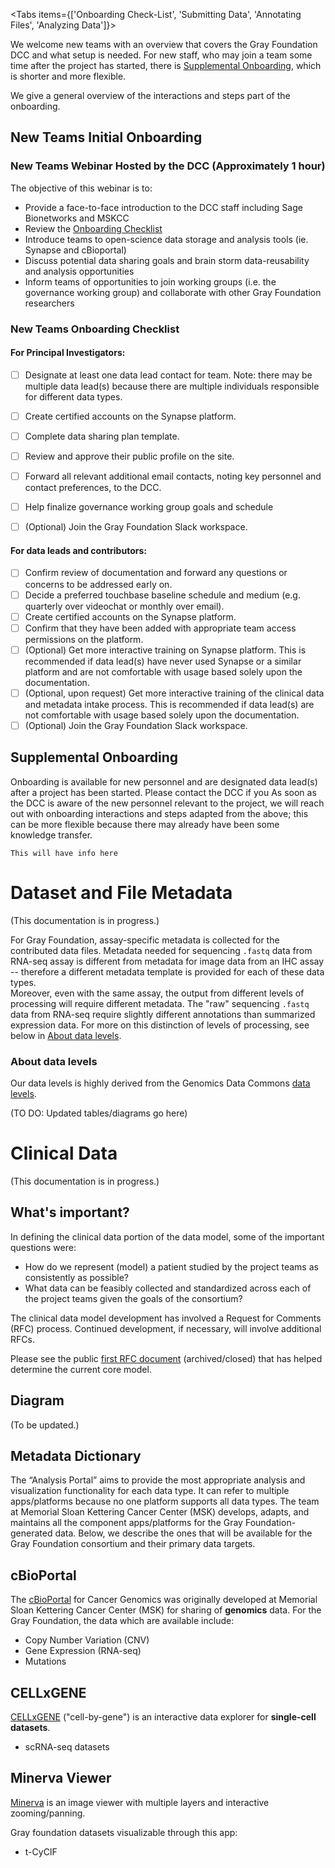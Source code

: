 

 
<Tabs items={['Onboarding Check-List', 'Submitting Data', 'Annotating Files', 'Analyzing Data']}>
  <Tab>
 
We welcome new teams with an overview that covers the Gray Foundation DCC and what setup is needed. For new staff, who may join a team some time after the project has started, there is [Supplemental Onboarding](#supplemental-onboarding), which is shorter and more flexible.

We give a general overview of the interactions and steps part of the onboarding.
   
## New Teams Initial Onboarding

### New Teams Webinar Hosted by the DCC (Approximately 1 hour)
The objective of this webinar is to: 
- Provide a face-to-face introduction to the DCC staff including Sage Bionetworks and MSKCC
- Review the [Onboarding Checklist](#new-teams-onboarding-checklist)
- Introduce teams to open-science data storage and analysis tools (ie. Synapse and cBioportal)
- Discuss potential data sharing goals and brain storm data-reusability and analysis opportunities
- Inform teams of opportunities to join working groups (i.e. the governance working group) and collaborate with other Gray Foundation researchers

### New Teams Onboarding Checklist

#### For Principal Investigators: 
- [ ] Designate at least one data lead contact for team. Note: there may be multiple data lead(s) because there are multiple individuals responsible for different data types.
- [ ] Create certified accounts on the Synapse platform.
- [ ] Complete data sharing plan template.
- [ ] Review and approve their public profile on the site.
- [ ] Forward all relevant additional email contacts, noting key personnel and contact preferences, to the DCC.
- [ ] Help finalize governance working group goals and schedule
- [ ] (Optional) Join the Gray Foundation Slack workspace.


#### For data leads and contributors:
- [ ] Confirm review of documentation and forward any questions or concerns to be addressed early on. 
- [ ] Decide a preferred touchbase baseline schedule and medium (e.g. quarterly over videochat or monthly over email).
- [ ] Create certified accounts on the Synapse platform.
- [ ] Confirm that they have been added with appropriate team access permissions on the platform.
- [ ] (Optional) Get more interactive training on Synapse platform. This is recommended if data lead(s) have never used Synapse or a similar platform and are not comfortable with usage based solely upon the documentation.  
- [ ] (Optional, upon request) Get more interactive training of the clinical data and metadata intake process. This is recommended if data lead(s) are not comfortable with usage based solely upon the documentation.  
- [ ] (Optional) Join the Gray Foundation Slack workspace.

## Supplemental Onboarding

Onboarding is available for new personnel and are designated data lead(s) after a project has been started. 
Please contact the DCC if you As soon as the DCC is aware of the new personnel relevant to the project, we will reach out with onboarding interactions and steps adapted from the above; this can be more flexible because there may already have been some knowledge transfer. 
   
  </Tab>
  <Tab>
  
    This will have info here
    
  </Tab>
 
   <Tab>
  
# Dataset and File Metadata

(This documentation is in progress.)

For Gray Foundation, assay-specific metadata is collected for the contributed data files. 
Metadata needed for sequencing `.fastq` data from RNA-seq assay is different from metadata for image data from an IHC assay -- therefore a different metadata template is provided for each of these data types.  
Moreover, even with the same assay, the output from different levels of processing will require different metadata. 
The "raw" sequencing `.fastq` data from RNA-seq require slightly different annotations than summarized expression data. 
For more on this distinction of levels of processing, see below in [About data levels](#about-data-levels). 

### About data levels

Our data levels is highly derived from the Genomics Data Commons [data levels](https://gdc.cancer.gov/resources-tcga-users/tcga-code-tables/data-levels). 

(TO DO: Updated tables/diagrams go here)


# Clinical Data

(This documentation is in progress.)

## What's important?

In defining the clinical data portion of the data model, some of the important questions were:
- How do we represent (model) a patient studied by the project teams as consistently as possible?
- What data can be feasibly collected and standardized across each of the project teams given the goals of the consortium?

The clinical data model development has involved a Request for Comments (RFC) process. 
Continued development, if necessary, will involve additional RFCs. 

Please see the public [first RFC document](https://coda.io/@gf-dcc/rfc-1-mcdm) (archived/closed) that has helped determine the current core model.

## Diagram

(To be updated.)


## Metadata Dictionary    
  </Tab>
   <Tab>
  
The “Analysis Portal” aims to provide the most appropriate analysis and visualization functionality for each data type. 
It can refer to multiple apps/platforms because no one platform supports all data types. 
The team at Memorial Sloan Kettering Cancer Center (MSK) develops, adapts, and maintains all the component apps/platforms for the Gray Foundation-generated data.
Below, we describe the ones that will be available for the Gray Foundation consortium and their primary data targets.

## cBioPortal

The [cBioPortal](https://docs.cbioportal.org/) for Cancer Genomics was originally developed at Memorial Sloan Kettering Cancer Center (MSK) for sharing of **genomics** data. 
For the Gray Foundation, the data which are available include:

- Copy Number Variation (CNV)
- Gene Expression (RNA-seq)
- Mutations

## CELLxGENE 

[CELLxGENE](https://github.com/chanzuckerberg/cellxgene) ("cell-by-gene") is an interactive data explorer for **single-cell datasets**.

- scRNA-seq datasets

## Minerva Viewer

[Minerva](https://www.cycif.org/software/minerva) is an image viewer with multiple layers and interactive zooming/panning.

Gray foundation datasets visualizable through this app:
- t-CyCIF    
  </Tab>
</Tabs>
